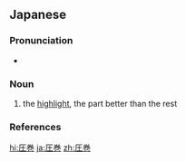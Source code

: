 ==Japanese==
{{ja-kanjitab|あつ|k1=あっ|かん|yomi=on}}

===Pronunciation===
* {{ja-pron|あっかん|y=o|acc=0|acc_ref=NHK}}

===Noun===
{{ja-noun|あっかん}}

# the [[highlight]], the part better than the rest

===References===
<references/>

[[hi:圧巻]]
[[ja:圧巻]]
[[zh:圧巻]]